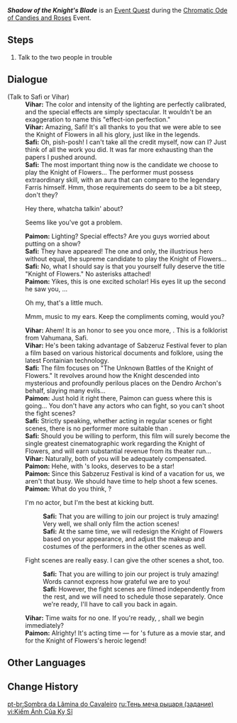{{Quest Infobox
|id            = 73354
|image         = Event Quest Shadow of the Knight's Blade.png
|type          = World
|event_name    = Chromatic Ode of Candies and Roses
|requirement   = 
|characters    = Paimon; Safi; Traveler; Vihar
|startLocation = [[Port Ormos]], [[Sumeru]]
|region        = Sumeru
|area          = Ardravi Valley
|subarea       = Port Ormos
|next          = 
|rewards       = Mora*20,000;Adventurer's Experience*2;Wanderer's Advice*4
|otherRewards  = 
* Unlocks the [[Chromatic Ode of Candies and Roses/Shadow of the Knight's Blade|Shadow of the Knight's Blade]] subevent.
}}
'''''Shadow of the Knight's Blade''''' is an [[Event Quest]] during the [[Chromatic Ode of Candies and Roses]] Event.

==Steps==
# Talk to the two people in trouble

==Dialogue==
{{Quest Description|Vihar and the researcher Safi are currently preparing for a special event that will tell the tale of "The Unknown Battles of the Knight of Flowers"...}}
{{Dialogue Start}}
;(Talk to Safi or Vihar)
:'''Vihar:''' The color and intensity of the lighting are perfectly calibrated, and the special effects are simply spectacular. It wouldn't be an exaggeration to name this "effect-ion perfection."
:'''Vihar:''' Amazing, Safi! It's all thanks to you that we were able to see the Knight of Flowers in all his glory, just like in the legends.
:'''Safi:''' Oh, pish-posh! I can't take all the credit myself, now can I? Just think of all the work you did. It was far more exhausting than the papers I pushed around.
:'''Safi:''' The most important thing now is the candidate we choose to play the Knight of Flowers... The performer must possess extraordinary skill, with an aura that can compare to the legendary Farris himself. Hmm, those requirements do seem to be a bit steep, don't they?
:{{DIcon}} Hey there, whatcha talkin' about?
:{{DIcon}} Seems like you've got a problem.
:'''Paimon:''' Lighting? Special effects? Are you guys worried about putting on a show?
:'''Safi:''' They have appeared! The one and only, the illustrious hero without equal, the supreme candidate to play the Knight of Flowers...
:'''Safi:''' No, what I should say is that you yourself fully deserve the title "Knight of Flowers." No asterisks attached!
:'''Paimon:''' Yikes, this is one excited scholar! His eyes lit up the second he saw you, {{Traveler}}...
:{{DIcon}} Oh my, that's a little much.
:{{DIcon}} Mmm, music to my ears. Keep the compliments coming, would you?
:'''Vihar:''' Ahem! It is an honor to see you once more, {{MC|m=Mr.|f=Miss}} {{Traveler}}. This is a folklorist from Vahumana, Safi.
:'''Vihar:''' He's been taking advantage of Sabzeruz Festival fever to plan a film based on various historical documents and folklore, using the latest Fontainian technology.
:'''Safi:''' The film focuses on "The Unknown Battles of the Knight of Flowers." It revolves around how the Knight descended into mysterious and profoundly perilous places on the Dendro Archon's behalf, slaying many evils...
:'''Paimon:''' Just hold it right there, Paimon can guess where this is going... You don't have any actors who can fight, so you can't shoot the fight scenes?
:'''Safi:''' Strictly speaking, whether acting in regular scenes or fight scenes, there is no performer more suitable than {{MC|m=Mr.|f=Miss}} {{Traveler}}.
:'''Safi:''' Should you be willing to perform, this film will surely become the single greatest cinematographic work regarding the Knight of Flowers, and will earn substantial revenue from its theater run...
:'''Vihar:''' Naturally, both of you will be adequately compensated.
:'''Paimon:''' Hehe, with {{Traveler}}'s looks, {{MC|m=he|f=she}} deserves to be a star!
:'''Paimon:''' Since this Sabzeruz Festival is kind of a vacation for us, we aren't that busy. We should have time to help shoot a few scenes.
:'''Paimon:''' What do you think, {{Traveler}}?
:{{DIcon}} I'm no actor, but I'm the best at kicking butt.
::'''Safi:''' That you are willing to join our project is truly amazing! Very well, we shall only film the action scenes!
::'''Safi:''' At the same time, we will redesign the Knight of Flowers based on your appearance, and adjust the makeup and costumes of the performers in the other scenes as well.
:{{DIcon}} Fight scenes are really easy. I can give the other scenes a shot, too.
::'''Safi:''' That you are willing to join our project is truly amazing! Words cannot express how grateful we are to you!
::'''Safi:''' However, the fight scenes are filmed independently from the rest, and we will need to schedule those separately. Once we're ready, I'll have to call you back in again.
:'''Vihar:''' Time waits for no one. If you're ready, {{MC|m=Mr.|f=Miss}} {{Traveler}}, shall we begin immediately?
:'''Paimon:''' Alrighty! It's acting time &mdash; for {{Traveler}}'s future as a movie star, and for the Knight of Flowers's heroic legend!
{{Dialogue End}}

==Other Languages==
{{Other Languages|Chromatic Ode of Candies and Roses/Shadow of the Knight's Blade}}

==Change History==
{{Change History|5.1}}

[[pt-br:Sombra da Lâmina do Cavaleiro]]
[[ru:Тень меча рыцаря (задание)]]
[[vi:Kiếm Ảnh Của Kỵ Sĩ]]